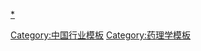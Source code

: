 {{Navbox
|name = 中国制药企业
|title = {{flagicon|CHN}} [[:Category:中国制药公司|中华人民共和国制药企业]]
|listclass = hlist
|state = {{{state|autocollapse}}}
|image = 
|above = 
|basestyle = background:lightsteelblue; 

|group1 = 
|list1 =
* [[康希诺]]
* {{link-en|中润制药|CSPC Zhongrun}}
* [[海王星辰]]
* [[復星醫藥]]
* [[辅仁药业]]
* [[廣州醫藥集團]]
* [[广誉远]]
* [[归真堂]]
* [[桂林三金]]
* [[哈药集团]]
** [[哈药股份]]
** [[三精制药]]
** [[人民同泰]]
* {{tsl|en|Hebei Yuxing Bio-Engineering Co. Ltd|玉星生物}}
* [[华东医药]]
* [[华素制药]]
* [[吉林敖东药业]]
* [[石四藥集團|利君国际]]
* [[昆药集团]]
* {{tsl|en|Nanjing Ange Pharmaceutical|南京安格医药}}
* [[華北製藥]]
* [[信立泰药业]]
* [[上海医药]]
* [[石藥集團]]
* [[四環醫藥]]
* {{tsl|en|Simcere Pharmaceutical|先声药业}}
* [[国药集团]]
** [[國藥控股]]
** [[国药一致]]
** [[国药股份]]
** [[中國中藥]]
** [[现代制药]]
** [[天坛生物]]
* [[康泰生物]]
* [[科兴生物]]
* [[康龍化成]]
* [[天士力]]
* [[同仁堂]]
* [[香雪制药]]
* [[扬子江药业]]
* [[以嶺藥業]]
* [[雲南白藥集團]]
* [[药明康德]]
* [[遠大醫藥]]
* [[九州通医药]]
* [[華潤醫藥]]
** [[华润三九]]
** [[东阿阿胶]]
** [[江中藥業|华润江中]]
** [[华润双鹤]]
* [[中美史克]]
|below = [[中华人民共和国制药业]]
[[category:中国制药公司]]
}}<noinclude>
{{collapsible option}}
[[category:中国制药公司|*]]
[[Category:中国行业模板]]
[[Category:药理学模板]]
</noinclude>